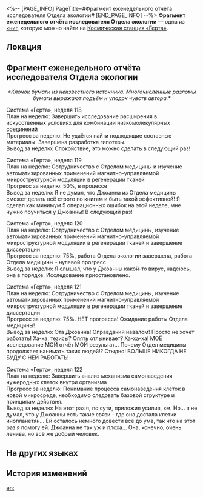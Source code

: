 <%-- [PAGE_INFO]
PageTitle=#Фрагмент еженедельного отчёта исследователя Отдела экологии#
[END_PAGE_INFO] --%>
{{Дополнить}}
{{Книга Инфобокс
|id           = 143
|Название     = 
|Изображение  = Журнал с КСГ.png
|Мир          = Космическая станция «Герта»
|Томов        = 1
|Автор        = <!--нужно добавить-->
|Описание     = Листок бумаги, вырванный из еженедельного отчёта, который был написан исследователем Отдела экологии.
|Том1         = {{tx}}
|Источник1    = {{tx|Отсутствует источник}}
|Персонажи    = 
|Фракции      = 
}}
'''Фрагмент еженедельного отчёта исследователя Отдела экологии''' — одна из [[Книги|книг]], которую можно найти на [[Космическая станция «Герта»]].

==Локация==
{{Отметка карты|<!--название карты-->|<!--id отметки-->}}

==Фрагмент еженедельного отчёта исследователя Отдела экологии==
<div align="center">''*Клочок бумаги из неизвестного источника. Многочисленные разломы бумаги выражают подъём и упадок чувств автора.*''</div>

Система «Герта», неделя 118<br />
План на неделю: Завершить исследование расширения в искусственных условиях для комбинации низкомолекулярных соединений<br />
Прогресс за неделю: Не удаётся найти подходящие составные материалы. Завершена разработка гипотезы.<br />
Вывод за неделю: Спокойствие, это можно сделать в следующий раз!

Система «Герта», неделя 119<br />
План на неделю: Сотрудничество с Отделом медицины и изучение автоматизированных применений магнитно-управляемой микроструктурной модуляции в регенерации тканей<br />
Прогресс за неделю: 50%, в процессе<br />
Вывод за неделю: Я не думал, что Джоанна из Отдела медицины сможет делать всё строго по книгам и быть такой эффективной! Я сделал как минимум 5 операционных ошибок на этой неделе, мне нужно поучиться у Джоанны! В следующий раз!

Система «Герта», неделя 120<br />
План на неделю: Сотрудничество с Отделом медицины, изучение автоматизированных применений магнитно-управляемой микроструктурной модуляции в регенерации тканей и завершение диссертации<br />
Прогресс за неделю: 75%, работа Отдела экологии завершена, работа Отдела медицины - нулевой прогресс<br />
Вывод за неделю: Я слышал, что у Джоанны какой-то вирус, надеюсь, она в порядке. Исследование приостановлено.

Система «Герта», неделя 121<br />
План на неделю: Сотрудничество с Отделом медицины, изучение автоматизированных применений магнитно-управляемой микроструктурной модуляции в регенерации тканей и завершение диссертации<br />
Прогресс за неделю: 75%. НЕТ прогресса! Ожидание работы Отдела медицины!<br />
Вывод за неделю: Эта Джоанна! Оправданий навалом! Просто не хочет работать! Ха-ха, тезисы? Опять отлынивает? Ха-ха-ха! МОЁ исследование МОЙ отчёт МОЙ результат... Почему Отдел медицины продолжает нанимать таких людей!? Стыдно! БОЛЬШЕ НИКОГДА НЕ БУДУ С НЕЙ РАБОТАТЬ!

Система «Герта», неделя 122<br />
План на неделю: Завершить анализ механизма самонаведения чужеродных клеток внутри организма<br />
Прогресс за неделю: Понимание процесса самонаведения клеток в новой микросреде, необходимо следовать базовой структуре и принципам действия.<br />
Вывод за неделю: На этот раз я, по сути, приложил усилия, хм. Но... я не думал, что у Джоанны есть такие связи - где она достала клетки инопланетян... Ей осталось немного довести всё до ума, так что на этот раз я помогу ей. Джоанна не так уж и плоха... Она, конечно, очень ленива, но всё же добрый человек.

==На других языках==
{{На других языках
|en   = Fragment of a Weekly Report by a Department of Ecology Researcher
|zhs  = 某位界种科科员的周记残页
|zht  = 某位界種科組員的週記殘頁
|ja   = とある界種課スタッフの週報の一部
|ko   = 어떤 생태과 연구원의 주간 보고서 페이지
|es   = Fragmento de un reporte semanal de un investigador del Departamento de Ecología
|fr   = Fragment d'un rapport hebdomadaire effectué par un chercheur du Département de l'écologie
|ru   = Фрагмент еженедельного отчёта исследователя Отдела экологии
|th   = เศษหน้ารายงานประจำสัปดาห์ของนักวิจัยแผนกนิเวศวิทยา
|vi   = Trang Ghi Chép Chu Kỳ Của Nhà Nghiên Cứu Khoa Giống Loài Nào Đó
|de   = Auszug aus dem Wochenbericht eines Forschers der Abteilung für Ökologie
|id   = Sisa-sisa Laporan Mingguan oleh Peneliti Departemen Ekologi
|pt   = Trecho de Relatório Semanal por Um Pesquisador do Departamento de Ecologia
}}

==История изменений==
{{История изменений|3.5}}

[[en:]]
